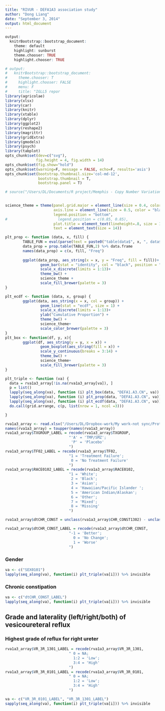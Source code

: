 ```yaml
---
title: "RIVUR - DEFA1A3 association study"
author: "Dong Liang"
date: "September 3, 2014"
output: html_document
---
```


```r
output:
  knitrBootstrap::bootstrap_document:
    theme: default
    highlight: sunburst
    theme.chooser: TRUE
    highlight.chooser: TRUE
```

```r
# output:
#   knitrBootstrap::bootstrap_document:
#     theme.chooser: T
#     highlight.chooser: FALSE
#     menu: F
#     title: "IGLL5 repor
library(agricolae)
library(xlsx)
library(car)
library(knitr)
library(xtable)
library(dplyr)
library(ggplot2)
library(reshape2)
library(magrittr)
library(gridExtra)
library(gmodels)
library(psych)
library(tabplot)
opts_chunk$set(dev=c("svg"), 
              fig.height = 4, fig.width = 14)
opts_chunk$set(fig.show="hold")
opts_chunk$set(warning=F, message = FALSE, echo=F, results='asis')
opts_chunk$set(bootstrap.thumbnail.size='col-md-12', 
               bootstrap.thumbnail = T,
               bootstrap.panel = T)

# source("/Users/DL/Documents/R project/Memphis - Copy Number Variation/Functions/myFunction.R")
 
```

```r
science_theme = theme(panel.grid.major = element_line(size = 0.4, color = "grey"),
                      axis.line = element_line(size = 0.5, color = "black"), 
                      legend.position = "bottom", 
#                       legend.position = c(0.85, 0.85),
                      plot.title = element_text(lineheight=.8, size = 10,  face="bold"),
                      text = element_text(size = 14))  

plt_prop <- function (data, x, fill) {
        TABLE_FUN = eval(parse(text = paste0("table(data$", x, ", data$", fill, ")"))) 
        data_prop = prop.table(TABLE_FUN,2) %>% data.frame
        names(data_prop) = c(x, fill, "Freq")
        
        ggplot(data_prop, aes_string(x = x, y = "Freq", fill = fill))+
                geom_bar(stat = "identity", col = "black", position = "dodge")+
                scale_x_discrete(limits = 1:13)+
                theme_bw() + 
                science_theme +
                scale_fill_brewer(palette = 3)
}

plt_ecdf <- function (data, x, group) {
        ggplot(data, aes_string(x = x, col = group)) + 
                geom_line(stat = "ecdf", size = 1) +
                scale_x_discrete(limits = 1:13)+
                ylab("Cumulative Proportion") +
                theme_bw() + 
                science_theme+
                scale_color_brewer(palette = 3)
}
plt_box <- function(df, y, x){
        ggplot(df, aes_string(y = y, x = x)) +
                geom_boxplot(aes_string(fill = x)) +
                scale_y_continuous(breaks = 3:14) +
                theme_bw() +
                science_theme+
                scale_fill_brewer(palette = 3)
}

plt_triple <- function (va) {
  data = rva1a3_array[!is.na(rva1a3_array[va]), ]
  p = list()
  lapply(seq_along(va), function (i) plt_box(data, "DEFA1.A3.CN", va)) -> p[1]
  lapply(seq_along(va), function (i) plt_prop(data, "DEFA1.A3.CN", va)) -> p[2]
  lapply(seq_along(va), function (i) plt_ecdf(data, "DEFA1.A3.CN", va)) -> p[3]
  do.call(grid.arrange, c(p, list(nrow = 1, ncol =3)))

}

```


```r

rva1a3_array <- read.xlsx("/Users/DL/Dropbox-work/My work-not sync/Protocol/Protocol Memphis/RIVUR data/RIVUR Spreadsheets/RV111201 A1A3 and Array Master Factors.xls", sheetIndex = 1, header = T, stringsAsFactors = T) %>% tbl_df
names(rva1a3_array) = toupper(names(rva1a3_array))
rva1a3_array$TXGROUP_LABEL = recode(rva1a3_array$TXGROUP, 
                             "'A' = 'TMP/SMZ'; 
                              'P' = 'Placebo'
                             ")
rva1a3_array$TF02_LABEL = recode(rva1a3_array$TF02, 
                             "1 = 'Treatment Failure'; 
                              0 = 'No Treatment Failure'
                             ")
rva1a3_array$RACE0102_LABEL = recode(rva1a3_array$RACE0102, 
                             "1 = 'White'; 
                              2 = 'Black';
                              3 = 'Asian';
                              4 = 'Hawaiian/Pacific Islander ';
                              5 = 'American Indian/Alaskan';
                              6 = 'Other';
                              7 = 'Mixed';
                              8 = 'Missing'
                             ")

rva1a3_array$dtCHR_CONST = unclass(rva1a3_array$CHR_CONST1302) - unclass(rva1a3_array$CHR_CONST0102)

rva1a3_array$dtCHR_CONST_LABEL = recode(rva1a3_array$dtCHR_CONST, 
                             "-1 = 'Better'; 
                               0 = 'No Change';
                               1 = 'Worse'
                             ")

```

### Gender
```r
va <- c("SEX0101")
lapply(seq_along(va), function(i) plt_triple(va[i])) %>% invisible
```

### Chronic constipation
```r
va <- c("dtCHR_CONST_LABEL")
lapply(seq_along(va), function(i) plt_triple(va[i])) %>% invisible
```

## Grade and laterality (left/right/both) of vesicoureteral reflux
### Highest grade of reflux for right ureter
```r
rva1a3_array$VR_3R_1301_LABEL = recode(rva1a3_array$VR_3R_1301, 
                             " 0 = NA; 
                               1:2 = 'Low';
                               3:4 = 'High'
                             ")
rva1a3_array$VR_3R_0101_LABEL = recode(rva1a3_array$VR_3R_0101, 
                             " 0 = NA; 
                               1:2 = 'Low';
                               3:4 = 'High'
                             ")

va <- c("VR_3R_0101_LABEL", "VR_3R_1301_LABEL")
sapply(seq_along(va), function(i) plt_triple(va[i])) %>% invisible


```
